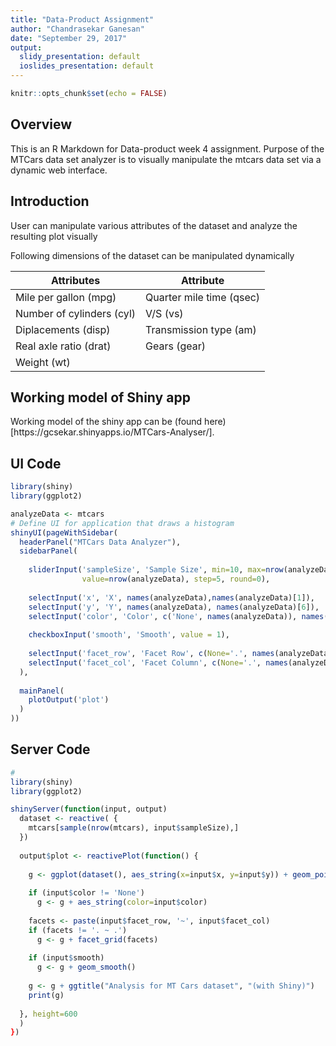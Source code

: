 ```yaml
---
title: "Data-Product Assignment"
author: "Chandrasekar Ganesan"
date: "September 29, 2017"
output:
  slidy_presentation: default
  ioslides_presentation: default
---
```


```r
knitr::opts_chunk$set(echo = FALSE)
```

## Overview

This is an R Markdown for Data-product week 4 assignment.
Purpose of the MTCars data set analyzer is to visually manipulate the mtcars data set via a dynamic web interface.

## Introduction 

 User can manipulate various attributes of the dataset and analyze the resulting plot visually

Following dimensions of the dataset can be manipulated dynamically

Attributes            | Attribute
----------------------|---------------------
Mile per gallon (mpg) | Quarter mile time (qsec)
Number of cylinders (cyl) | V/S (vs)
Diplacements (disp)   | Transmission type (am)
Real axle ratio (drat)| Gears (gear)
Weight (wt)           |


## Working model of Shiny app

Working model of the shiny app can be (found here)[https://gcsekar.shinyapps.io/MTCars-Analyser/].

## UI Code
```r
library(shiny)
library(ggplot2)

analyzeData <- mtcars
# Define UI for application that draws a histogram
shinyUI(pageWithSidebar(
  headerPanel("MTCars Data Analyzer"),
  sidebarPanel(
    
    sliderInput('sampleSize', 'Sample Size', min=10, max=nrow(analyzeData),
                value=nrow(analyzeData), step=5, round=0),
    
    selectInput('x', 'X', names(analyzeData),names(analyzeData)[1]),
    selectInput('y', 'Y', names(analyzeData), names(analyzeData)[6]),
    selectInput('color', 'Color', c('None', names(analyzeData)), names(analyzeData)[2]),
    
    checkboxInput('smooth', 'Smooth', value = 1),
    
    selectInput('facet_row', 'Facet Row', c(None='.', names(analyzeData))),
    selectInput('facet_col', 'Facet Column', c(None='.', names(analyzeData)))
  ),
  
  mainPanel(
    plotOutput('plot')
  )
))
```

## Server Code

```r
#
library(shiny)
library(ggplot2)

shinyServer(function(input, output) 
  dataset <- reactive( {
    mtcars[sample(nrow(mtcars), input$sampleSize),]
  })
  
  output$plot <- reactivePlot(function() {
    
    g <- ggplot(dataset(), aes_string(x=input$x, y=input$y)) + geom_point()
    
    if (input$color != 'None')
      g <- g + aes_string(color=input$color)
    
    facets <- paste(input$facet_row, '~', input$facet_col)
    if (facets != '. ~ .')
      g <- g + facet_grid(facets)
    
    if (input$smooth)
      g <- g + geom_smooth()
    
    g <- g + ggtitle("Analysis for MT Cars dataset", "(with Shiny)")
    print(g)
    
  }, height=600
  )
})
```

